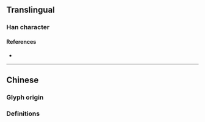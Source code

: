 {{also|斃}}
{{character info}}
==Translingual==

===Han character===
{{Han char|rn=81|rad=比|as=06|sn=10|four=|canj=PPMNP|ids=⿱比死}}

====References====
* {{Han ref|kx=0591.101|hdz=21418.050|uh=6BD9|ud=27609}}

----

==Chinese==

===Glyph origin===
{{Han simp|斃|f=敝|t=比}}

===Definitions===
{{zh-see|斃}}